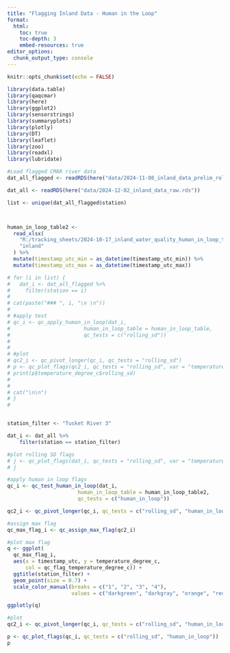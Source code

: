 ```yaml
---
title: "Flagging Inland Data - Human in the Loop"
format:
  html:
    toc: true
    toc-depth: 3
    embed-resources: true
editor_options: 
  chunk_output_type: console
---
```


```r
knitr::opts_chunk$set(echo = FALSE)

library(data.table)
library(qaqcmar)
library(here)
library(ggplot2)
library(sensorstrings)
library(summaryplots)
library(plotly)
library(DT)
library(leaflet)
library(zoo)
library(readxl)
library(lubridate)

#Load flagged CMAR river data
dat_all_flagged <- readRDS(here("data/2024-11-08_inland_data_prelim_rollingsd.rds"))

dat_all <- readRDS(here("data/2024-12-02_inland_data_raw.rds"))

list <- unique(dat_all_flagged$station)



human_in_loop_table2 <-
  read_xlsx(
    "R:/tracking_sheets/2024-10-17_inland_water_quality_human_in_loop_tracking.xlsx",
    "inland"
  ) %>%
  mutate(timestamp_utc_min = as_datetime(timestamp_utc_min)) %>%
  mutate(timestamp_utc_max = as_datetime(timestamp_utc_max))


```


```r

# for (i in list) {
#   dat_i <- dat_all_flagged %>%
#     filter(station == i)
# 
# cat(paste("### ", i, "\n \n"))
# 
# #apply test
# qc_i <- qc_apply_human_in_loop(dat_i,
#                        human_in_loop_table = human_in_loop_table,
#                        qc_tests = c("rolling_sd"))
# 
# 
# #plot
# qc2_i <- qc_pivot_longer(qc_i, qc_tests = "rolling_sd")
# p <- qc_plot_flags(qc2_i, qc_tests = "rolling_sd", var = "temperature_degree_c")
# print(p$temperature_degree_c$rolling_sd)
# 
# 
# cat("\n\n")
# }
# 



```



```r

station_filter <- "Tusket River 3"

dat_i <- dat_all %>%
    filter(station == station_filter)

#plot rolling SD flags
# j <- qc_plot_flags(dat_i, qc_tests = "rolling_sd", var = "temperature_degree_c")
# j

#apply human in loop flags
qc_i <- qc_test_human_in_loop(dat_i,
                       human_in_loop_table = human_in_loop_table2,
                       qc_tests = c("human_in_loop"))

qc2_i <- qc_pivot_longer(qc_i, qc_tests = c("rolling_sd", "human_in_loop"))
```



```r
#assign max flag
qc_max_flag_i <- qc_assign_max_flag(qc2_i)

#plot max flag
q <- ggplot(
  qc_max_flag_i,
  aes(x = timestamp_utc, y = temperature_degree_c, 
      col = qc_flag_temperature_degree_c)) +
  ggtitle(station_filter) +
  geom_point(size = 0.7) + 
  scale_color_manual(breaks = c("1", "2", "3", "4"),
                     values = c("darkgreen", "darkgray", "orange", "red"))

ggplotly(q)


```








```r
#plot
qc2_i <- qc_pivot_longer(qc_i, qc_tests = c("rolling_sd", "human_in_loop"))

p <- qc_plot_flags(qc_i, qc_tests = c("rolling_sd", "human_in_loop"))
p
```

